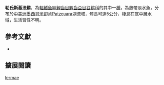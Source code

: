 {{Speciesbox
| name = 勒氏斯基法鱂
| image = 
| image_width = 200px
| image_caption = 
| status = NE
| status_system = IUCN3.1
| genus = Skiffia
| species = lermae
| authority = [[Meek|Meek]], 1902
| synonyms = *''Goodea lermae'' , Meek, 1902 
}}

'''勒氏斯基法鱂'''，為[[輻鰭魚綱|輻鰭魚綱]][[鯉齒目|鯉齒目]][[鯉齒亞目|鯉齒亞目]][[谷鱂科|谷鱂科]]的其中一[[種|種]]，為熱帶淡水魚，分布於[[中美洲|中美洲]][[墨西哥|墨西哥]][[米卻肯|米卻肯]]Patzcuara湖流域，體長可達5公分，棲息在底中層水域，生活習性不明。

== 參考文獻 ==
*{{FishBase_species|genus=Skiffia|species=lermae|year=2014|month=10}}

== 擴展閱讀 ==
{{refbegin}}
{{wikispecies-inline|Skiffia lermae 勒氏斯基法鱂}}
{{refend}}
{{Taxonbar|from=Q6409676}}

[[Category:斯基法鱂屬|lermae]]


{{魚類小作品}}